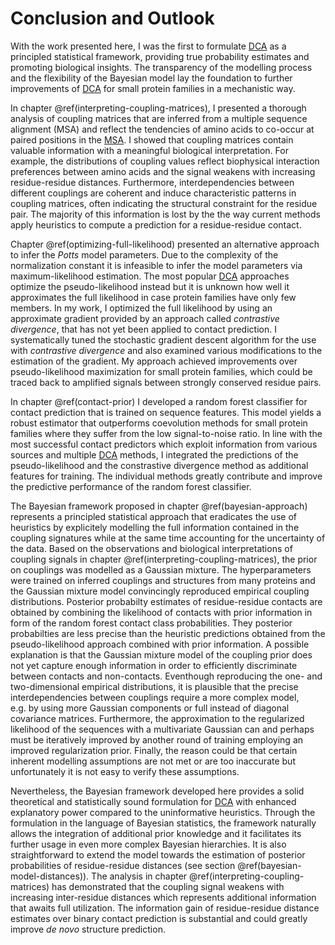 # Conclusion and Outlook

With the work presented here, I was the first to formulate [DCA](#abbrev) as a principled statistical framework, providing true probability estimates and promoting biological insights.
The transparency of the modelling process and the flexibility of the Bayesian model lay the foundation to further improvements of [DCA](#abbrev) for small protein families in a mechanistic way.

In chapter \@ref(interpreting-coupling-matrices), I presented a thorough analysis of coupling matrices that are inferred from a multiple sequence alignment (MSA) and reflect the tendencies of amino acids to co-occur at paired positions in the [MSA](#abbrev).
I showed that coupling matrices contain valuable information with a meaningful biological interpretation.
For example, the distributions of coupling values reflect biophysical interaction preferences between amino acids and the signal weakens with increasing residue-residue distances. 
Furthermore, interdependencies between different couplings are coherent and induce characteristic patterns in coupling matrices, often indicating the structural constraint for the residue pair.
The majority of this information is lost by the the way current methods apply heuristics to compute a prediction for a residue-residue contact.

Chapter \@ref(optimizing-full-likelihood) presented an alternative approach to infer the *Potts* model parameters.
Due to the complexity of the normalization constant it is infeasible to infer the model parameters via maximum-likelihood estimation. 
The most popular [DCA](#abbrev) approaches optimize the pseudo-likelihood instead but it is unknown how well it approximates the full likelihood in case protein families have only few members.
In my work, I optimized the full likelihood by using an approximate gradient provided by an approach called *contrastive divergence*, that has not yet been applied to contact prediction.
I systematically tuned the stochastic gradient descent algorithm for the use with *contrastive divergence* and also examined various modifications to the estimation of the gradient.
My approach achieved improvements over pseudo-likelihood maximization for small protein families, which could be traced back to amplified signals between strongly conserved residue pairs.

In chapter \@ref(contact-prior) I developed a random forest classifier for contact prediction that is trained on sequence features.
This model yields a robust estimator that outperforms coevolution methods for small protein families where they suffer from the low signal-to-noise ratio.
In line with the most successful contact predictors which exploit information from various sources and multiple [DCA](#abbrev) methods, I integrated the predictions of the pseudo-likelihood and the constrastive divergence method as additional features for training.
The individual methods greatly contribute and improve the predictive performance of the random forest classifier.

The Bayesian framework proposed in chapter \@ref(bayesian-approach) represents a principled statistical approach that eradicates the use of heuristics by explicitely modelling the full information contained in the coupling signatures while at the same time accounting for the uncertainty of the data.
Based on the observations and biological interpretations of coupling signals in chapter \@ref(interpreting-coupling-matrices), the prior on couplings was modelled as a Gaussian mixture.
The hyperparameters were trained on inferred couplings and structures from many proteins and the Gaussian mixture model convincingly reproduced empirical coupling distributions.
Posterior probabilty estimates of residue-residue contacts are obtained by combining the likelihood of contacts with prior information in form of the random forest contact class probabilities.
They posterior probabilties are less precise than the heuristic predictions obtained from the pseudo-likelihood approach combined with prior information.
A possible explanation is that the Gaussian mixture model of the coupling prior does not yet capture enough information in order to efficiently discriminate between contacts and non-contacts.
Eventhough reproducing the one- and two-dimensional empirical distributions, it is plausible that the precise interdependencies between couplings require a more complex model, e.g. by using more Gaussian components or full instead of diagonal covariance matrices.
Furthermore, the approximation to the regularized likelihood of the sequences with a multivariate Gaussian can and perhaps must be iteratively improved by another round of training employing an improved regularization prior.
Finally, the reason could be that certain inherent modelling assumptions are not met or are too inaccurate but unfortunately it is not easy to verify these assumptions. 

Nevertheless, the Bayesian framework developed here provides a solid theoretical and statistically sound formulation for [DCA](#abbrev) with enhanced explanatory power compared to the uninformative heuristics. 
Through the formulation in the language of Bayesian statistics, the framework naturally allows the integration of additional prior knowledge and it facilitates its further usage in even more complex Bayesian hierarchies. 
It is also straightforward to extend the model towards the estimation of posterior probabilities of residue-residue distances (see section \@ref(bayesian-model-distances)). 
The analysis in chapter \@ref(interpreting-coupling-matrices) has demonstrated that the coupling signal weakens with increasing inter-residue distances which represents additional information that awaits full utilization.
The information gain of residue-residue distance estimates over binary contact prediction is substantial and could greatly improve *de novo* structure prediction. 



  
  
  